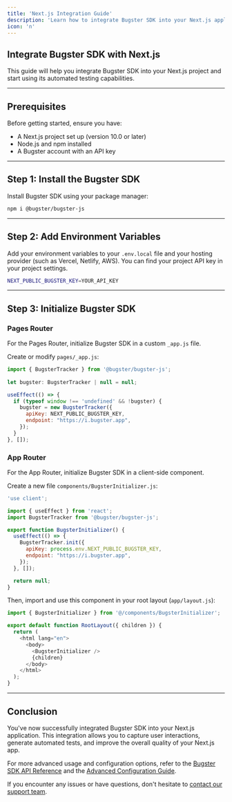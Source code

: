 ```yaml
---
title: 'Next.js Integration Guide'
description: 'Learn how to integrate Bugster SDK into your Next.js application'
icon: 'n'
---
```


## Integrate Bugster SDK with Next.js

This guide will help you integrate Bugster SDK into your Next.js project and start using its automated testing capabilities.

--- 

## Prerequisites

Before getting started, ensure you have:

- A Next.js project set up (version 10.0 or later)
- Node.js and npm installed
- A Bugster account with an API key

---

## Step 1: Install the Bugster SDK

Install Bugster SDK using your package manager:

```bash
npm i @bugster/bugster-js
```

---

## Step 2: Add Environment Variables

Add your environment variables to your `.env.local` file and your hosting provider (such as Vercel, Netlify, AWS). You can find your project API key in your project settings.

```bash
NEXT_PUBLIC_BUGSTER_KEY=YOUR_API_KEY
```

---

## Step 3: Initialize Bugster SDK

### Pages Router

For the Pages Router, initialize Bugster SDK in a custom `_app.js` file.

Create or modify `pages/_app.js`:

```javascript
import { BugsterTracker } from '@bugster/bugster-js';
      
let bugster: BugsterTracker | null = null; 

useEffect(() => {
  if (typeof window !== 'undefined' && !bugster) {
    bugster = new BugsterTracker({
      apiKey: NEXT_PUBLIC_BUGSTER_KEY,
      endpoint: "https://i.bugster.app",
    });
  }
}, []);
```

### App Router

For the App Router, initialize Bugster SDK in a client-side component.

Create a new file `components/BugsterInitializer.js`:

```javascript
'use client';

import { useEffect } from 'react';
import BugsterTracker from '@bugster/bugster-js';

export function BugsterInitializer() {
  useEffect(() => {
    BugsterTracker.init({
      apiKey: process.env.NEXT_PUBLIC_BUGSTER_KEY,
      endpoint: "https://i.bugster.app",
    });
  }, []);

  return null;
}
```

Then, import and use this component in your root layout (`app/layout.js`):

```javascript
import { BugsterInitializer } from '@/components/BugsterInitializer';

export default function RootLayout({ children }) {
  return (
    <html lang="en">
      <body>
        <BugsterInitializer />
        {children}
      </body>
    </html>
  );
}
```

---

## Conclusion

You've now successfully integrated Bugster SDK into your Next.js application. This integration allows you to capture user interactions, generate automated tests, and improve the overall quality of your Next.js app.

For more advanced usage and configuration options, refer to the [Bugster SDK API Reference](/api-reference) and the [Advanced Configuration Guide](/advanced-configuration).

If you encounter any issues or have questions, don't hesitate to [contact our support team](https://bugster.app/contact).


